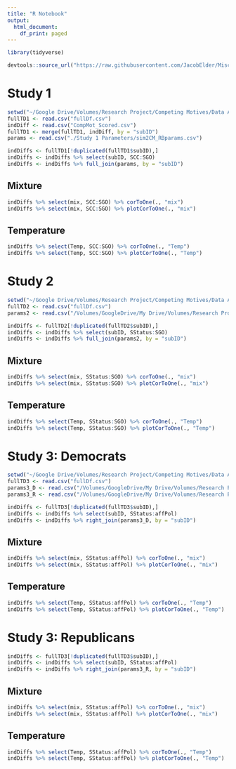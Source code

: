```yaml
---
title: "R Notebook"
output:
  html_document:
    df_print: paged
---
```


```r
library(tidyverse)
```


```r
devtools::source_url("https://raw.githubusercontent.com/JacobElder/MiscellaneousR/master/corToOne.R")
```

# Study 1

```r
setwd("~/Google Drive/Volumes/Research Project/Competing Motives/Data Analysis/")
fullTD1 <- read.csv("fullDf.csv")
indDiff <- read.csv("CompMot_Scored.csv")
fullTD1 <- merge(fullTD1, indDiff, by = "subID")
params <- read.csv("./Study 1 Parameters/sim2CM_RBparams.csv")
```


```r
indDiffs <- fullTD1[!duplicated(fullTD1$subID),]
indDiffs <- indDiffs %>% select(subID, SCC:SGO)
indDiffs <- indDiffs %>% full_join(params, by = "subID")
```

## Mixture

```r
indDiffs %>% select(mix, SCC:SGO) %>% corToOne(., "mix")
indDiffs %>% select(mix, SCC:SGO) %>% plotCorToOne(., "mix")
```

## Temperature

```r
indDiffs %>% select(Temp, SCC:SGO) %>% corToOne(., "Temp")
indDiffs %>% select(Temp, SCC:SGO) %>% plotCorToOne(., "Temp")
```

# Study 2

```r
setwd("~/Google Drive/Volumes/Research Project/Competing Motives/Data Analysis/Study2/output/")
fullTD2 <- read.csv("fullDf.csv")
params2 <- read.csv("/Volumes/GoogleDrive/My Drive/Volumes/Research Project/Competing Motives/Data Analysis/Study2/Analysis/Study 2 Params/sim2CM_RBparams.csv")
```


```r
indDiffs <- fullTD2[!duplicated(fullTD2$subID),]
indDiffs <- indDiffs %>% select(subID, SStatus:SGO)
indDiffs <- indDiffs %>% full_join(params2, by = "subID")
```

## Mixture

```r
indDiffs %>% select(mix, SStatus:SGO) %>% corToOne(., "mix")
indDiffs %>% select(mix, SStatus:SGO) %>% plotCorToOne(., "mix")
```

## Temperature

```r
indDiffs %>% select(Temp, SStatus:SGO) %>% corToOne(., "Temp")
indDiffs %>% select(Temp, SStatus:SGO) %>% plotCorToOne(., "Temp")
```

# Study 3: Democrats

```r
setwd("~/Google Drive/Volumes/Research Project/Competing Motives/Data Analysis/Study3/output/")
fullTD3 <- read.csv("fullDf.csv")
params3_D <- read.csv("/Volumes/GoogleDrive/My Drive/Volumes/Research Project/Competing Motives/Data Analysis/Study3/Analysis/Study 3 Params/sim2CM_RBparamsD.csv")
params3_R <- read.csv("/Volumes/GoogleDrive/My Drive/Volumes/Research Project/Competing Motives/Data Analysis/Study3/Analysis/Study 3 Params/sim2CM_RBparamsR.csv")
```


```r
indDiffs <- fullTD3[!duplicated(fullTD3$subID),]
indDiffs <- indDiffs %>% select(subID, SStatus:affPol)
indDiffs <- indDiffs %>% right_join(params3_D, by = "subID")
```

## Mixture

```r
indDiffs %>% select(mix, SStatus:affPol) %>% corToOne(., "mix")
indDiffs %>% select(mix, SStatus:affPol) %>% plotCorToOne(., "mix")
```

## Temperature

```r
indDiffs %>% select(Temp, SStatus:affPol) %>% corToOne(., "Temp")
indDiffs %>% select(Temp, SStatus:affPol) %>% plotCorToOne(., "Temp")
```
# Study 3: Republicans

```r
indDiffs <- fullTD3[!duplicated(fullTD3$subID),]
indDiffs <- indDiffs %>% select(subID, SStatus:affPol)
indDiffs <- indDiffs %>% right_join(params3_R, by = "subID")
```

## Mixture

```r
indDiffs %>% select(mix, SStatus:affPol) %>% corToOne(., "mix")
indDiffs %>% select(mix, SStatus:affPol) %>% plotCorToOne(., "mix")
```

## Temperature

```r
indDiffs %>% select(Temp, SStatus:affPol) %>% corToOne(., "Temp")
indDiffs %>% select(Temp, SStatus:affPol) %>% plotCorToOne(., "Temp")
```

